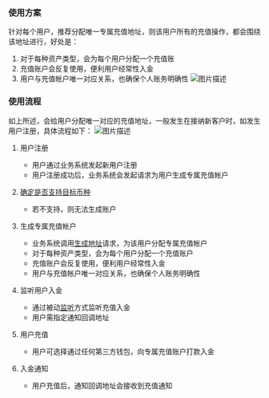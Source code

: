 ### 使用方案 ###
针对每个用户，推荐分配唯一专属充值地址，则该用户所有的充值操作，都会围绕该地址进行，好处是：  
1. 对于每种资产类型，会为每个用户分配一个充值账
2. 充值账户会反复使用，便利用户经常性入金
3. 用户与充值帐户唯一对应关系，也确保个人账务明确性
![图片描述](/docs/image/intro01.png)
### 使用流程 ###
如上所述，会给用户分配唯一对应的充值地址，一般发生在接纳新客户时，如发生用户注册，具体流程如下：
![图片描述](/docs/image/intro02.png)
1. 用户注册
    - 用户通过业务系统发起新用户注册
    - 用户注册成功后，业务系统会发起请求为用户生成专属充值帐户

2. [确定是否支持目标币种](/docs/API参考/快速开始)
    - 若不支持，则无法生成账户

3. 生成专属充值帐户
    - 业务系统调用[生成地址](/docs/doc/快速开始.mdx)请求，为该用户分配专属充值帐户
    - 对于每种资产类型，会为每个用户分配一个充值账户
    - 充值账户会反复使用，便利用户经常性入金
    - 用户与充值帐户唯一对应关系，也确保个人账务明确性

4. 监听用户入金
    - 通过被动[监听](/docs/API参考/请求说明)方式监听充值入金
    - 用户需指定通知回调地址

5. 用户充值
    - 用户可选择通过任何第三方钱包，向专属充值账户打款入金

6. 入金通知
    - 用户充值后，通知回调地址会接收到充值通知
